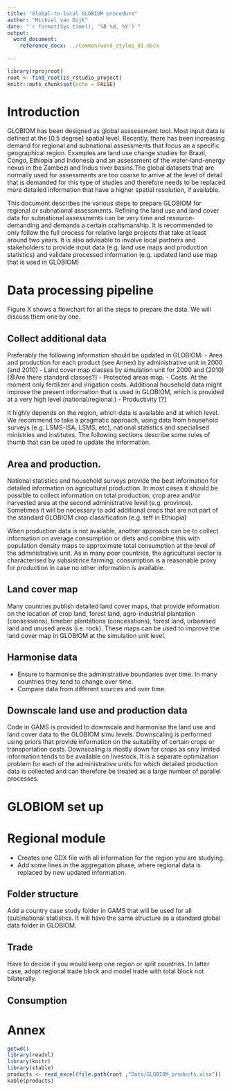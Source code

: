 ```yaml
---
title: "Global-to-local GLOBIOM procedure"
author: "Michiel van Dijk"
date: "`r format(Sys.time(), '%B %d, %Y')`"
output: 
  word_document:
    reference_docx: ../Common/word_styles_01.docx
    
---
```


```r
library(rprojroot)
root <- find_root(is_rstudio_project)
knitr::opts_chunk$set(echo = FALSE)
```

# Introduction
GLOBIOM has been designed as global asssessment tool. Most input data is defined at the [0.5 degree] spatial level. Recently, there has been increasing demand for regional and subnational assessments that focus an a specific geographical region. Examples are land use change studies for Brazil, Congo, Ethiopia and Indonesia and an assessment of the water-land-energy nexus in the Zambezi and Indus river basins.The global datasets that are normally used for assessments are too coarse to arrive at the level of detail that is demanded for this type of studies and therefore needs to be replaced more detailed information that have a higher spatial resolution, if available.  

This document describes the various steps to prepare GLOBIOM for regional or subnational assessments. Refining the land use and land cover data for subnational assessments can be very time and resource-demanding and demands a certain craftsmanship. It is recommended to only follow the full process for relative large projects that take at least around two years. It is also advisable to involve local partners and stakeholders to provide input data (e.g. land use maps and production statistics) and validate processed information (e.g. updated land use map that is used in GLOBIOM) 
 

# Data processing pipeline
Figure X shows a flowchart for all the steps to prepare the data. We will discuss them one by one. 

## Collect additional data
Preferably the following information should be updated in GLOBIOM:
- Area and production for each product (see Annex) by administrative unit in 2000 (and 2010)
- Land cover map classes by simulation unit for 2000 and (2010) [@Are there standard classes?]
- Protected areas map.
- Costs. At the moment only fertilizer and irrigation costs. Additional household data might improve the present information that is used in GLOBIOM, which is provided at a very high level (national/regional.)
- Productivity [?]

It highly depends on the region, which data is available and at which level. We recommend to take a pragmatic approach, using data from household surveys (e.g. LSMS-ISA, LSMS, etc), national statistics and specialised ministries and institutes. The following sections describe some rules of thumb that can be used to update the information.

## Area and production.
National statistics and household surveys provide the best information for detailed information on agricultural production. In most cases it should be possible to collect information on total production, crop area and/or harvested area at the second administrative level (e.g. province). Sometimes it will be necessary to add additional crops that are not part of the standard GLOBIOM crop classification (e.g. teff in Ethiopia) 

When production data is not available, another approach can be to collect information on average consumption or diets and combine this with population density maps to approximate total consumption at the level of the administrative unit. As in many poor countries, the agricultural sector is characterised by subsistince farming, consumption is a reasonable proxy for production in case no other information is available.

## Land cover map
Many countries publish detailed land cover maps, that provide information on the location of crop land, forest land, agro-industrial plantation (consessions), timeber plantations (concesstions), forest land, urbanised land and unused areas (i.e. rock). These maps can be used to improve the land cover map in GLOBIOM at the simulation unit level. 

## Harmonise data 
- Ensure to harmonise the administrative boundaries over time. In many countries they tend to change over time. 
- Compare data from different sources and over time.

## Downscale land use and production data
Code in GAMS is provided to downscale and harmonise the land use and land cover data to the GLOBIOM simu levels. Downscaling is performed using priors that provide information on the suitability of certain crops or transportation costs. Downscaling is mostly down for crops as only limited information tends to be available on livestock. It is a separate optimization problem for each of the administrative units for which detailed production data is collected and can therefore be treated as a large number of parallel processes. 


# GLOBIOM set up

# Regional module
- Creates one GDX file with all information for the region you are studying. 
- Add some lines in the aggregation phase, where regional data is replaced by new updated information.

## Folder structure
Add a country case study folder in GAMS that will be used for all (sub)national statistics. It will have the same structure as a standard global data folder in GLOBIOM.

## Trade
Have to decide if you would keep one region or split countries. In latter case, adopt regional trade block and model trade with total block not bilaterally.
 
## Consumption


# Annex

```r
getwd()
library(readxl)
library(knitr)
library(xtable)
products <- read_excel(file.path(root ,"Data/GLOBIOM_products.xlsx"))
kable(products)

```

